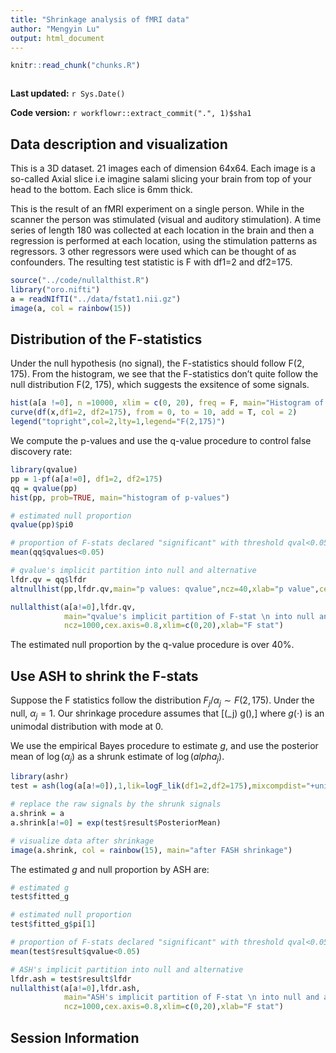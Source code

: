 ```yaml
---
title: "Shrinkage analysis of fMRI data"
author: "Mengyin Lu"
output: html_document
---
```


```r
knitr::read_chunk("chunks.R")
```

```r
```

**Last updated:** `r Sys.Date()`

**Code version:** `r workflowr::extract_commit(".", 1)$sha1`


## Data description and visualization
This is a 3D dataset. 21 images each of dimension 64x64.
Each image is a so-called Axial slice i.e imagine salami slicing your brain
from top of your head to the bottom. Each slice is 6mm thick.

This is the result of an fMRI experiment on a single person. While in the
scanner the person was stimulated (visual and auditory stimulation). A time
series of length 180 was collected at each location in the brain and then a
regression is performed at each location, using the stimulation patterns as
regressors. 3 other regressors were used which can be thought of as
confounders. The resulting test statistic is F with df1=2 and df2=175.

```r
source("../code/nullalthist.R")
library("oro.nifti")
a = readNIfTI("../data/fstat1.nii.gz")
image(a, col = rainbow(15))
```

## Distribution of the F-statistics
Under the null hypothesis (no signal), the F-statistics should follow F(2, 175). From the histogram, we see that the F-statistics don't quite follow the null distribution F(2, 175), which suggests the exsitence of some signals.
```r
hist(a[a !=0], n =10000, xlim = c(0, 20), freq = F, main="Histogram of F-stats")
curve(df(x,df1=2, df2=175), from = 0, to = 10, add = T, col = 2)
legend("topright",col=2,lty=1,legend="F(2,175)")
```

We compute the p-values and use the q-value procedure to control false discovery rate:
```r
library(qvalue)
pp = 1-pf(a[a!=0], df1=2, df2=175)
qq = qvalue(pp)
hist(pp, prob=TRUE, main="histogram of p-values")

# estimated null proportion
qvalue(pp)$pi0

# proportion of F-stats declared "significant" with threshold qval<0.05
mean(qq$qvalues<0.05)

# qvalue's implicit partition into null and alternative
lfdr.qv = qq$lfdr
altnullhist(pp,lfdr.qv,main="p values: qvalue",ncz=40,xlab="p value",cex.axis=0.8)

nullalthist(a[a!=0],lfdr.qv,
            main="qvalue's implicit partition of F-stat \n into null and alternative",
            ncz=1000,cex.axis=0.8,xlim=c(0,20),xlab="F stat")
```

The estimated null proportion by the q-value procedure is over 40%.

## Use ASH to shrink the F-stats
Suppose the F statistics follow the distribution $F_j/\alpha_j \sim F(2,175)$. Under the null, $\alpha_j=1$. Our shrinkage procedure assumes that 
\[\log(\alpha_j) \sim g(\cdot),\]
where $g(\cdot)$ is an unimodal distribution with mode at 0.

We use the empirical Bayes procedure to estimate $g$, and use the posterior mean of $\log(\alpha_j)$ as a shrunk estimate of $\log(alpha_j)$. 

```r
library(ashr)
test = ash(log(a[a!=0]),1,lik=logF_lik(df1=2,df2=175),mixcompdist="+uniform")

# replace the raw signals by the shrunk signals
a.shrink = a
a.shrink[a!=0] = exp(test$result$PosteriorMean)

# visualize data after shrinkage
image(a.shrink, col = rainbow(15), main="after FASH shrinkage")
```

The estimated $g$ and null proportion by ASH are:
```r
# estimated g
test$fitted_g

# estimated null proportion
test$fitted_g$pi[1]

# proportion of F-stats declared "significant" with threshold qval<0.05
mean(test$result$qvalue<0.05)

# ASH's implicit partition into null and alternative
lfdr.ash = test$result$lfdr
nullalthist(a[a!=0],lfdr.ash,
            main="ASH's implicit partition of F-stat \n into null and alternative",
            ncz=1000,cex.axis=0.8,xlim=c(0,20),xlab="F stat")
```

## Session Information

```r
```
